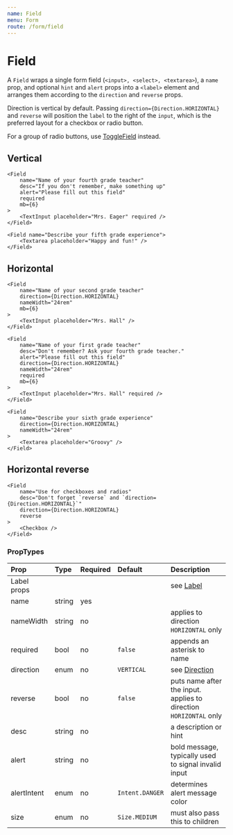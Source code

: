 ```yaml
---
name: Field
menu: Form
route: /form/field
---
```



# Field

A `Field` wraps a single form field (`<input>, <select>, <textarea>`),
a `name` prop, and optional `hint` and `alert` props into a `<label>` element
and arranges them according to the `direction` and `reverse` props.

Direction is vertical by default. Passing `direction={Direction.HORIZONTAL}`
and `reverse` will position the `label` to the right of the `input`, which is
the preferred layout for a checkbox or radio button.

For a group of radio buttons, use [ToggleField](/components/toggleField) instead.

## Vertical

<Playground>
    <Field name="Name of your third grade teacher" mb={6}>
        <TextInput placeholder="Mrs. Kennedy" />
    </Field>

    <Field
        name="Name of your fourth grade teacher"
        desc="If you don't remember, make something up"
        alert="Please fill out this field"
        required
        mb={6}
    >
        <TextInput placeholder="Mrs. Eager" required />
    </Field>

    <Field name="Describe your fifth grade experience">
        <Textarea placeholder="Happy and fun!" />
    </Field>
</Playground>


## Horizontal

<Playground>
    <Field
        name="Name of school"
        alert="Hey I went there too"
        alertIntent={Intent.SUCCESS}
        direction={Direction.HORIZONTAL}
        nameWidth="24rem"
        required
        mb={6}
    >
        <TextInput defaultValue="Arkham Elementary" />
    </Field>

    <Field
        name="Name of your second grade teacher"
        direction={Direction.HORIZONTAL}
        nameWidth="24rem"
        mb={6}
    >
        <TextInput placeholder="Mrs. Hall" />
    </Field>

    <Field
        name="Name of your first grade teacher"
        desc="Don't remember? Ask your fourth grade teacher."
        alert="Please fill out this field"
        direction={Direction.HORIZONTAL}
        nameWidth="24rem"
        required
        mb={6}
    >
        <TextInput placeholder="Mrs. Hall" required />
    </Field>

    <Field
        name="Describe your sixth grade experience"
        direction={Direction.HORIZONTAL}
        nameWidth="24rem"
    >
        <Textarea placeholder="Groovy" />
    </Field>
</Playground>


## Horizontal reverse

<Playground>
    <Field
        name="Label after the input"
        direction={Direction.HORIZONTAL}
        reverse
        mb={4}
    >
        <Checkbox />
    </Field>

    <Field
        name="Use for checkboxes and radios"
        desc="Don't forget `reverse` and `direction={Direction.HORIZONTAL}`"
        direction={Direction.HORIZONTAL}
        reverse
    >
        <Checkbox />
    </Field>
</Playground>


### PropTypes

| Prop | Type | Required | Default | Description |
|:-----|:-----|:---------|:--------|:------------|
| Label props | | | | see [Label](/components/label) |
| name | string | yes | | |
| nameWidth | string | no | | applies to direction `HORIZONTAL` only |
| required | bool | no | `false` | appends an asterisk to name |
| direction | enum | no | `VERTICAL` | see [Direction](/common/direction) |
| reverse | bool | no | `false` | puts name after the input. applies to direction `HORIZONTAL` only |
| desc | string | no | | a description or hint |
| alert | string | no | | bold message, typically used to signal invalid input |
| alertIntent | enum | no | `Intent.DANGER` | determines alert message color |
| size | enum | no | `Size.MEDIUM` | must also pass this to children |
